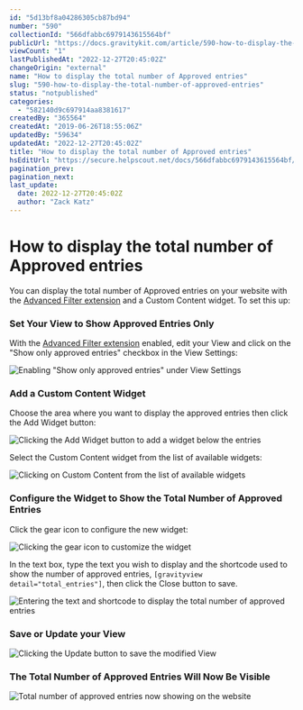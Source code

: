 ```yaml
---
id: "5d13bf8a04286305cb87bd94"
number: "590"
collectionId: "566dfabbc6979143615564bf"
publicUrl: "https://docs.gravitykit.com/article/590-how-to-display-the-total-number-of-approved-entries"
viewCount: "1"
lastPublishedAt: "2022-12-27T20:45:02Z"
changeOrigin: "external"
name: "How to display the total number of Approved entries"
slug: "590-how-to-display-the-total-number-of-approved-entries"
status: "notpublished"
categories: 
  - "582140d9c697914aa8381617"
createdBy: "365564"
createdAt: "2019-06-26T18:55:06Z"
updatedBy: "59634"
updatedAt: "2022-12-27T20:45:02Z"
title: "How to display the total number of Approved entries"
hsEditUrl: "https://secure.helpscout.net/docs/566dfabbc6979143615564bf/article/5d13bf8a04286305cb87bd94"
pagination_prev: 
pagination_next: 
last_update:
  date: 2022-12-27T20:45:02Z
  author: "Zack Katz"
---
```


# How to display the total number of Approved entries

You can display the total number of Approved entries on your website with the [Advanced Filter extension](https://www.gravitykit.com/extensions/advanced-filter/) and a Custom Content widget. To set this up:

### Set Your View to Show Approved Entries Only

With the [Advanced Filter extension](https://www.gravitykit.com/extensions/advanced-filter/) enabled, edit your View and click on the "Show only approved entries" checkbox in the View Settings:

![Enabling "Show only approved entries" under View Settings](https://s3.amazonaws.com/helpscout.net/docs/assets/54c58489e4b051242988532c/images/5d13c2842c7d3a6ebd2295e7/file-naWyqfurPs.png)

### Add a Custom Content Widget

Choose the area where you want to display the approved entries then click the Add Widget button:

![Clicking the Add Widget button to add a widget below the entries](https://s3.amazonaws.com/helpscout.net/docs/assets/54c58489e4b051242988532c/images/5d13c42a04286305cb87be09/file-c7MwB6M1OP.png)

Select the Custom Content widget from the list of available widgets:

![Clicking on Custom Content from the list of available widgets](https://s3.amazonaws.com/helpscout.net/docs/assets/54c58489e4b051242988532c/images/5d13c5972c7d3a6ebd22961d/file-ogJakKiuJ4.png)

### Configure the Widget to Show the Total Number of Approved Entries

Click the gear icon to configure the new widget:

![Clicking the gear icon to customize the widget](https://s3.amazonaws.com/helpscout.net/docs/assets/54c58489e4b051242988532c/images/5d13c7882c7d3a6ebd22964c/file-5acbm4UPyB.png)

In the text box, type the text you wish to display and the shortcode used to show the number of approved entries, `[gravityview detail="total_entries"]`, then click the Close button to save.

![Entering the text and shortcode to display the total number of approved entries](https://s3.amazonaws.com/helpscout.net/docs/assets/54c58489e4b051242988532c/images/5d13c90004286305cb87be5d/file-vbngjEE3KS.png)

### Save or Update your View

![Clicking the Update button to save the modified View](https://s3.amazonaws.com/helpscout.net/docs/assets/54c58489e4b051242988532c/images/5d0bde900428637fd7c53c0c/file-XD4ISXQkvK.png)

### The Total Number of Approved Entries Will Now Be Visible

![Total number of approved entries now showing on the website](https://s3.amazonaws.com/helpscout.net/docs/assets/54c58489e4b051242988532c/images/5d13ce2104286305cb87be9d/file-ZhZnS0VuwX.png)